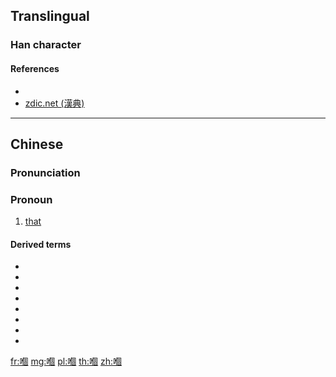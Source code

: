 ==Translingual==

===Han character===
{{Han char|rn=30|rad=口|as=10|sn=13|canj=ROWR|four=66000|ids=⿰口個}}

====References====
* {{Han ref|uh=55F0}}
* [http://www.zdic.net/z/16/js/55F0.htm zdic.net (漢典)]

----

==Chinese==
{{zh-forms|s=𠮶}}

===Pronunciation===
{{zh-pron
|m=gě
|c=go2,go3
|cat=pronoun
}}

===Pronoun===
{{zh-pronoun}}

# {{label|zh|Cantonese|sort=口10}} [[that]]

====Derived terms====
* {{zh-l|嗰個|that}}
* {{zh-l|嗰便|there}}
* {{zh-l|嗰啲|those}}
* {{zh-l|嗰次|that time}}
* {{zh-l|嗰陣|at the time}}
* {{zh-l|嗰度}}
* {{zh-l|嗰處}}
* {{zh-l|嗰排}}

[[fr:嗰]]
[[mg:嗰]]
[[pl:嗰]]
[[th:嗰]]
[[zh:嗰]]